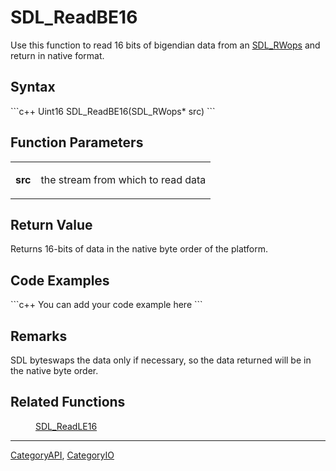 <!-- pragma section-numbers off -->
<!-- pragma disable-camelcase -->

= SDL_ReadBE16 =
Use this function to read 16 bits of bigendian data from an [[SDL_RWops]] and return in native format.


== Syntax ==
```c++
Uint16 SDL_ReadBE16(SDL_RWops* src)
```

== Function Parameters ==
{|
|'''src'''
|the stream from which to read data
|}

== Return Value ==
Returns 16-bits of data in the native byte order of the platform.

== Code Examples ==
```c++
You can add your code example here
```

== Remarks ==
SDL byteswaps the data only if necessary, so the data returned will be in the native byte order.

== Related Functions ==
:[[SDL_ReadLE16]]

----
[[CategoryAPI]], [[CategoryIO]]

